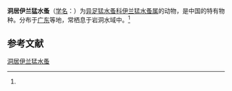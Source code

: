 {{Speciesbox
| name = 洞居伊兰猛水蚤
| status = 
| status_system = 
| image = 
| genus = Elaphoidella
| species = cavicola
| authority = (Shen et Tai, 1965)<ref name='id12529'>{{cite web| url =http://www.bioinfo.cn/db05/BjdwSpecies.php?action=view&id=12529| title =洞居伊兰猛水蚤| work =《中国动物物种编目数据库》| publisher =中国科学院微生物研究所| author =中国科学院动物研究所| accessdate =2009-04-28| deadurl =yes| archiveurl =https://web.archive.org/web/20160305014435/http://www.bioinfo.cn/db05/BjdwSpecies.php?action=view&id=12529| archivedate =2016-03-05}}</ref>
}}

'''洞居伊兰猛水蚤'''（[[学名|学名]]：{{lang|la|''Elaphoidella cavicola''}}）为[[异足猛水蚤科|异足猛水蚤科]][[伊兰猛水蚤属|伊兰猛水蚤属]]的动物，是中国的特有物种。分布于[[广东|广东]]等地，常栖息于岩洞水域中。<ref name='id12529'/>

== 参考文献 ==
{{reflist}}

{{Wikispecies|Elaphoidella cavicola}}
{{Taxonbar|from=Q13604113}}

[[Category:伊兰猛水蚤属|洞居伊兰猛水蚤]]


{{节肢动物小作品}}